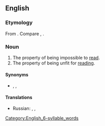 ==English==

===Etymology===
From {{af|en|un-|read|-ability}}. Compare {{m|en|unreadable}}, {{m|en|readability}}.

===Noun===
{{en-noun|-}}

# The property of being impossible to [[read]].
# The property of being unfit for [[reading]].

====Synonyms====
* {{sense|impossibility}} {{l|en|illegibility}}, {{l|en|inscrutability}}, {{l|en|indecipherability}}

====Translations====
{{trans-top|inability be read or is not easy to read}}
* Russian: {{t+|ru|нечита́бельность|f}}, {{t|ru|неприго́дность для чте́ния|f}},
{{trans-mid}}
{{trans-bottom}}
[[Category:English_6-syllable_words]]